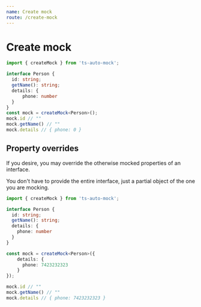 ```yaml
---
name: Create mock
route: /create-mock
---
```


# Create mock
```ts
import { createMock } from 'ts-auto-mock';

interface Person {
  id: string;
  getName(): string;
  details: {
      phone: number
  }
}
const mock = createMock<Person>();
mock.id // ""
mock.getName() // ""
mock.details // { phone: 0 }
```

## Property overrides

If you desire, you may override the otherwise mocked properties of an interface.

You don't have to provide the entire interface, just a partial object of the one you are mocking.

```ts
import { createMock } from 'ts-auto-mock';

interface Person {
  id: string;
  getName(): string;
  details: {
    phone: number
  }
}

const mock = createMock<Person>({
    details: {
      phone: 7423232323
    }
});

mock.id // ""
mock.getName() // ""
mock.details // { phone: 7423232323 }
```
